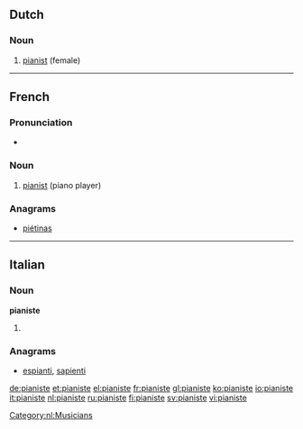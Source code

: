 ==Dutch==

===Noun===
{{nl-noun|f|pianisten|pl2=pianistes|pianistetje|m=pianist}}

# [[pianist]] (female)

[[Category:nl:Musicians]]

----

==French==
{{wikipedia|lang=fr}}

===Pronunciation===
* {{IPA|/pja.nist/|lang=fr}}

===Noun===
{{fr-noun|mf}}

# [[pianist]] (piano player)

===Anagrams===
* [[piétinas#French|piétinas]]
----
==Italian==

===Noun===
'''pianiste''' {{f}}

# {{plural of|pianista|lang=it}}

===Anagrams===
* [[espianti#Italian|espianti]], [[sapienti#Italian|sapienti]]

[[de:pianiste]]
[[et:pianiste]]
[[el:pianiste]]
[[fr:pianiste]]
[[gl:pianiste]]
[[ko:pianiste]]
[[io:pianiste]]
[[it:pianiste]]
[[nl:pianiste]]
[[ru:pianiste]]
[[fi:pianiste]]
[[sv:pianiste]]
[[vi:pianiste]]